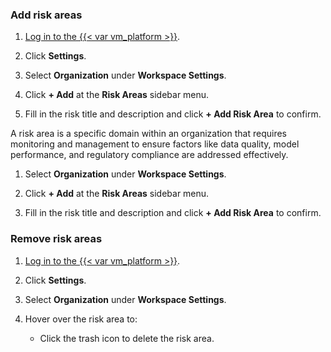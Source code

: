 ### Add risk areas

:::: {.content-visible unless-format="revealjs"}
1. [Log in to the {{< var vm_platform >}}]({{< var vm_url >}}).

1. Click **Settings**. 

1. Select **Organization** under **Workspace Settings**.

1. Click **+ Add** at the **Risk Areas** sidebar menu.

1. Fill in the risk title and description and click **+ Add Risk Area** to confirm.
::::

:::: {.content-hidden unless-format="revealjs"}
A risk area is a specific domain within an organization that requires monitoring and management to ensure factors like data quality, model performance, and regulatory compliance are addressed effectively.

1. Select **Organization** under **Workspace Settings**.

1. Click **+ Add** at the **Risk Areas** sidebar menu.

1. Fill in the risk title and description and click **+ Add Risk Area** to confirm.
::::

:::: {.content-visible unless-format="revealjs"}
### Remove risk areas

1. [Log in to the {{< var vm_platform >}}]({{< var vm_url >}}).

1. Click **Settings**. 

1. Select **Organization** under **Workspace Settings**.

1. Hover over the risk area to:
   - Click the trash icon to delete the risk area.
::::